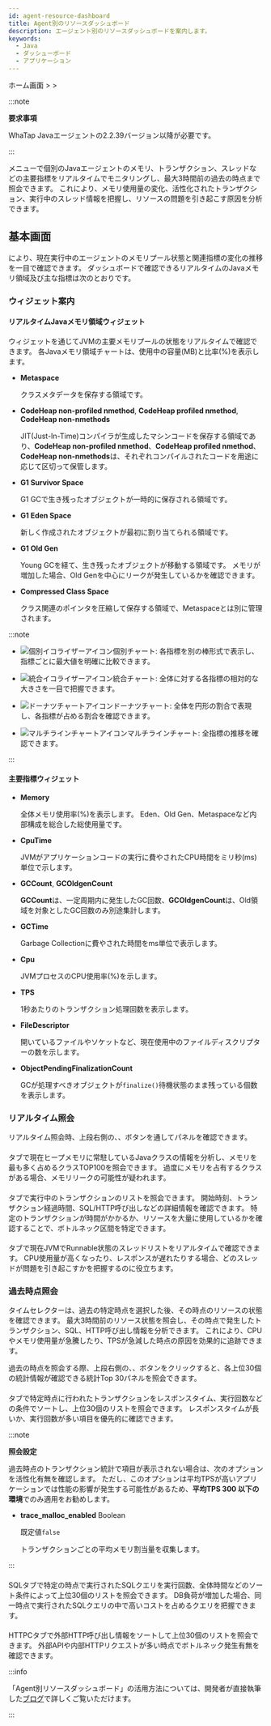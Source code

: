 ```yaml
---
id: agent-resource-dashboard
title: Agent別のリソースダッシュボード
description: エージェント別のリソースダッシュボードを案内します。
keywords:
  - Java
  - ダッシューボード
  - アプリケーション
---
```


ホーム画面 &gt; <Cmdname sid="side_dashboard" className="uitext" /> &gt; <Cmdname sid="side_agentResourceDashboard" className="uitext" />

:::note 

**要求事項**

WhaTap Javaエージェントの2.2.39バージョン以降が必要です。 

:::

<Cmdname sid="side_agentResourceDashboard" className="uitext" />メニューで個別のJavaエージェントのメモリ、トランザクション、スレッドなどの主要指標をリアルタイムでモニタリングし、最大3時間前の過去の時点まで照会できます。 これにより、メモリ使用量の変化、活性化されたトランザクション、実行中のスレッド情報を把握し、リソースの問題を引き起こす原因を分析できます。

<ImgLang img="apm-java-agent-resource-dashboard.png" desc="Agent Resource Dashboard" />

## 基本画面

<Cmdname sid="side_agentResourceDashboard" className="uitext" />により、現在実行中のエージェントのメモリプール状態と関連指標の変化の推移を一目で確認できます。 ダッシュボードで確認できるリアルタイムのJavaメモリ領域及び主な指標は次のとおりです。

### ウィジェット案内

#### リアルタイムJavaメモリ領域ウィジェット

<Cmdname sid="TTL09121" className="uitext" />ウィジェットを通じてJVMの主要メモリプールの状態をリアルタイムで確認できます。 各Javaメモリ領域チャートは、使用中の容量(MB)と比率(%)を表示します。

- **Metaspace**

  クラスメタデータを保存する領域です。 

- **CodeHeap non-profiled nmethod**, **CodeHeap profiled nmethod**, **CodeHeap non-nmethods**

  JIT(Just-In-Time)コンパイラが生成したマシンコードを保存する領域であり、**CodeHeap non-profiled nmethod**、**CodeHeap profiled nmethod**、**CodeHeap non-nmethods**は、それぞれコンパイルされたコードを用途に応じて区切って保管します。

- **G1 Survivor Space**

  G1 GCで生き残ったオブジェクトが一時的に保存される領域です。

- **G1 Eden Space**

  新しく作成されたオブジェクトが最初に割り当てられる領域です。

- **G1 Old Gen**

  Young GCを経て、生き残ったオブジェクトが移動する領域です。 メモリが増加した場合、Old Genを中心にリークが発生しているかを確認できます。

- **Compressed Class Space**

  クラス関連のポインタを圧縮して保存する領域で、Metaspaceとは別に管理されます。

:::note 

- ![個別イコライザーアイコン](/img/ic-equalizer-chart.svg)個別チャート: 各指標を別の棒形式で表示し、指標ごとに最大値を明確に比較できます。 

- ![統合イコライザーアイコン](/img/ic-bar-chart.svg)統合チャート: 全体に対する各指標の相対的な大きさを一目で把握できます。

- ![ドーナツチャートアイコン](/img/ic-pie-chart.svg)ドーナツチャート: 全体を円形の割合で表現し、各指標が占める割合を確認できます。 

- ![マルチラインチャートアイコン](/img/ic-multiline-chart2.svg)マルチラインチャート: 全指標の推移を確認できます。 

:::

#### 主要指標ウィジェット

<Columns>
<Column className="text--left width--60">

- **Memory**

  全体メモリ使用率(%)を表示します。 Eden、Old Gen、Metaspaceなど内部構成を総合した総使用量です。

- **CpuTime**

  JVMがアプリケーションコードの実行に費やされたCPU時間をミリ秒(ms)単位で示します。 

- **GCCount**, **GCOldgenCount**

  **GCCount**は、一定周期内に発生したGC回数、**GCOldgenCount**は、Old領域を対象としたGC回数のみ別途集計します。

- **GCTime**

  Garbage Collectionに費やされた時間をms単位で表示します。 

</Column>
<Column className="text--left">

- **Cpu**

  JVMプロセスのCPU使用率(%)を示します。

- **TPS**

  1秒あたりのトランザクション処理回数を表示します。 

- **FileDescriptor**

  開いているファイルやソケットなど、現在使用中のファイルディスクリプターの数を示します。

- **ObjectPendingFinalizationCount**

  GCが処理すべきオブジェクトが`finalize()`待機状態のまま残っている個数を表示します。 

</Column>
</Columns>

### リアルタイム照会

リアルタイム照会時、上段右側の<Cmdname sid="heap_histogram" className="uitext" />、<Cmdname sid="active_transaction" className="uitext" />、<Cmdname sid="BTN09457" className="uitext" />ボタンを通して<Cmdname sid="TTL09459" className="uitext" />パネルを確認できます。 

<ImgLang img="apm-java-agent-resource-dashboard-resource.png" desc="Agent Resource Dashboard Realtime" />

#### <Cmdname sid="heap_histogram" className="uitext" />

<Cmdname sid="heap_histogram" className="uitext" />タブで現在ヒープメモリに常駐しているJavaクラスの情報を分析し、メモリを最も多く占めるクラスTOP100を照会できます。 過度にメモリを占有するクラスがある場合、メモリリークの可能性が疑われます。

#### <Cmdname sid="active_transaction" className="uitext" />

<Cmdname sid="active_transaction" className="uitext" />タブで実行中のトランザクションのリストを照会できます。 開始時刻、トランザクション経過時間、SQL/HTTP呼び出しなどの詳細情報を確認できます。 特定のトランザクションが時間がかかるか、リソースを大量に使用しているかを確認することで、ボトルネック区間を特定できます。

#### <Cmdname sid="BTN09457" className="uitext" />

<Cmdname sid="BTN09457" className="uitext" />タブで現在JVMでRunnable状態のスレッドリストをリアルタイムで確認できます。 CPU使用量が高くなったり、レスポンスが遅れたりする場合、どのスレッドが問題を引き起こすかを把握するのに役立ちます。

### 過去時点照会

タイムセレクターは、過去の特定時点を選択した後、その時点のリソースの状態を確認できます。 最大3時間前のリソース状態を照会し、その時点で発生したトランザクション、SQL、HTTP呼び出し情報を分析できます。 これにより、CPUやメモリ使用量が急騰したり、TPSが急減した時点の原因を効果的に追跡できます。

<Columns>
<Column className="text--left width--40">
<ImgLang img="apm-java-agent-resource-dashboard-history.png" desc="History Data sc" />
</Column>
<Column className="text--left width--60">
過去の時点を照会する際、上段右側の<Cmdname sid="transaction" className="uitext" />、<Cmdname sid="statistics_sql" className="uitext" />、<Cmdname sid="BTN09458" className="uitext" />ボタンをクリックすると、各上位30個の統計情報が確認できる<UI>統計Top 30</UI>パネルを照会できます。 
</Column>
</Columns>

<ImgLang img="apm-java-agent-resource-dashboard-stat.png" desc="Agent Resource Dashboard History" />

#### <Cmdname sid="transaction_statistics" className="uitext" />

<Cmdname sid="transaction" className="uitext" />タブで特定時点に行われたトランザクションをレスポンスタイム、実行回数などの条件でソートし、上位30個のリストを照会できます。 レスポンスタイムが長いか、実行回数が多い項目を優先的に確認できます。

:::note 

**<Cmdname sid="TTL06975" />照会設定**

過去時点のトランザクション統計で<Cmdname sid="TTL06975" className="uitext" />項目が表示されない場合は、次のオプションを活性化有無を確認します。 ただし、このオプションは平均TPSが高いアプリケーションでは性能の影響が発生する可能性があるため、**平均TPS 300 以下の環境**でのみ適用をお勧めします。

- **trace_malloc_enabled** <span class='type'>Boolean</span>

  既定値`false`

  トランザクションごとの平均メモリ割当量を収集します。

:::

#### <Cmdname sid="statistics_sql" className="uitext" />

<UI>SQL</UI>タブで特定の時点で実行されたSQLクエリを実行回数、全体時間などのソート条件によって上位30個のリストを照会できます。 DB負荷が増加した場合、同一時点で実行されたSQLクエリの中で高いコストを占めるクエリを把握できます。

#### <Cmdname sid="BTN09458" className="uitext" />

<UI>HTTPC</UI>タブで外部HTTP呼び出し情報をソートして上位30個のリストを照会できます。 外部APIや内部HTTPリクエストが多い時点でボトルネック発生有無を確認できます。

:::info 

「Agent別リソースダッシュボード」の活用方法については、開発者が直接執筆した[ブログ](https://www.whatap.io/bbs/board.php?bo_table=blog&wr_id=296)で詳しくご覧いただけます。

:::
